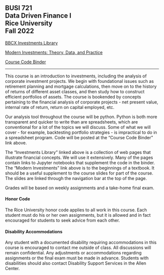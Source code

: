 ## BUSI 721<br>Data Driven Finance I<br>Rice University<br>Fall 2022

[BBCX Investments Library](https://bbcx-investments.com)

[Modern Investments: Theory, Data, and Practice](https://mi.bbcx-investments.com/index.html)

[Course Code Binder](https://mybinder.org/v2/gh/kerryback/2022-721-binder.git/HEAD)

<hr>

This course is an introduction to investments, including the analysis of corporate investment projects.  We begin with foundational issues such as retirement planning and mortgage calculations, then move on to the history of returns of different asset classes, and then study how to construct efficient portfolios of assets.  The course is bookended by concepts pertaining to the financial analysis of corporate projects - net present value, internal rate of return, return on capital employed, etc.

Our analysis tool throughout the course will be python.  Python is both more transparent and quicker to write than are spreadsheets, which are conventional for a lot of the topics we will discuss.  Some of what we will cover - for example, backtesting portfolio strategies - is impractical to do in a spreadsheet program.  Code will be posted at the "Course Code Binder" link above.

The "Investments Library" linked above is a collection of web pages that illustrate financial concepts.  We will use it extensively.  Many of the pages contain links to Jupyter notebooks that supplement the code in the binder.  The "Modern Investments" link above is to the beginnings of a textbook.  It should be a useful supplement to the course slides for part of the course.  The slides are linked through the navigation bar at the top of the page.

Grades will be based on weekly assignments and a take-home final exam.

#### Honor Code

The Rice University honor code applies to all work in this course.  Each student must do his or her own assignments, but it is allowed and in fact encouraged for students to seek advice from each other. 

#### Disability Accommodations

Any student with a documented disability requiring accommodations in this course is encouraged to
contact me outside of class. All discussions will remain confidential. Any adjustments or accommodations
regarding assignments or the final exam must be made in advance. Students with disabilities
should also contact Disability Support Services in the Allen Center.







